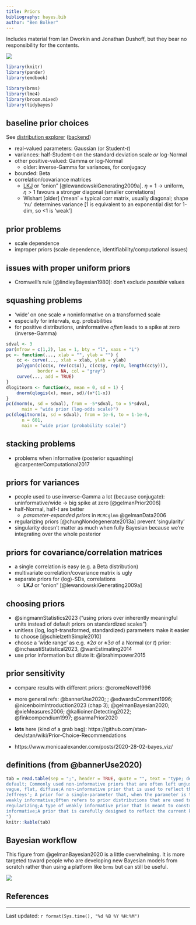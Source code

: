 ```yaml
---
title: Priors
bibliography: bayes.bib
author: "Ben Bolker"
---
```


Includes material from Ian Dworkin and Jonathan Dushoff, but they bear no responsibility for the contents.

![](pix/cc-attrib-nc.png)

```r
library(knitr)
library(pander)
library(emdbook)
```

```r
library(brms)
library(lme4)
library(broom.mixed)
library(tidybayes)
```

## baseline prior choices

See [distribution explorer](https://distribution-explorer.github.io) ([backend](https://github.com/distribution-explorer/distribution-explorer.github.io))

- real-valued parameters: Gaussian (or Student-$t$)
- variances: half-Student-t on the standard deviation scale *or* log-Normal
- other positive-valued: Gamma or log-Normal
   * older: inverse-Gamma for variances, for conjugacy
- bounded: Beta
- correlation/covariance matrices
   * [LKJ](https://distribution-explorer.github.io/multivariate_continuous/lkj.html) or "onion" [@lewandowskiGenerating2009a]. $\eta=1$ $\to$ uniform, $\eta>1$ favours a stronger diagonal (smaller correlations)
   * Wishart [older] ('mean' = typical corr matrix, usually diagonal; shape 'nu' determines variance [1 is equivalent to an exponential dist for 1-dim, so <1 is 'weak']

## prior problems

* scale dependence
* improper priors (scale dependence, identifiability/computational issues)

## issues with proper uniform priors

* Cromwell's rule [@lindleyBayesian1980]: don't exclude *possible* values

## squashing problems

* 'wide' on one scale $\neq$ noninformative on a transformed scale
* especially for intervals, e.g. probabilities
* for positive distributions, uninformative *often* leads to a spike at zero (inverse-Gamma)

```r
sdval <- 3
par(mfrow = c(1,2), las = 1, bty = "l", xaxs = "i")
pc <- function(..., xlab = "", ylab = "") {
    cc <- curve(..., xlab = xlab, ylab = ylab)
    polygon(c(cc$x, rev(cc$x)), c(cc$y, rep(0, length(cc$y))),
            border = NA, col = "gray")
    curve(..., add = TRUE)
}
dlogitnorm <- function(x, mean = 0, sd = 1) {
    dnorm(qlogis(x), mean, sd)/(x*(1-x))
}
pc(dnorm(x, sd = sdval), from = -5*sdval, to = 5*sdval,
      main = "wide prior (log-odds scale)")
pc(dlogitnorm(x, sd = sdval), from = 1e-6, to = 1-1e-6,
      n = 601,
      main = "wide prior (probability scale)")
```

## stacking problems

* problems when informative (posterior squashing) @carpenterComputational2017

## priors for variances


* people used to use inverse-Gamma a lot (because conjugate): uninformative/wide → big spike at zero  [@gelmanPrior2006]
* half-Normal, half-$t$ are better
    * *parameter-expanded priors* in `MCMCglmm` @gelmanData2006
* regularizing priors [@chungNondegenerate2013a] prevent 'singularity'
* singularity doesn't matter as much when fully Bayesian because we're integrating over the whole posterior

## priors for covariance/correlation matrices

* a single correlation is easy (e.g. a Beta distribution)
* multivariate correlation/covariance matrix is ugly
* separate priors for (log)-SDs, correlations
   * **LKJ** or "onion" [@lewandowskiGenerating2009a]

## choosing priors

* @singmannStatistics2023 ("using priors over inherently meaningful units instead of default priors on standardized scales")
* unitless (log, logit-transformed, standardized) parameters make it easier to choose [@schielzethSimple2010]
* choose a 'wide range' as e.g. $\pm 2\sigma$ or $\pm 3\sigma$ of a Normal (or $t$) prior: @inchaustiStatistical2023, @wanEstimating2014
* use prior information but dilute it: @ibrahimpower2015

## prior sensitivity

- compare results with different priors: @cromeNovel1996

* more general refs: @bannerUse2020;  ; @edwardsComment1996; @nicenboimIntroduction2023 (chap 3); @gelmanBayesian2020; @xieMeasures2006; @kallioinenDetecting2022; @finkcompendium1997; @sarmaPrior2020
* **lots** here (kind of a grab bag): https://github.com/stan-dev/stan/wiki/Prior-Choice-Recommendations
* https://www.monicaalexander.com/posts/2020-28-02-bayes_viz/

## definitions (from @bannerUse2020)

```r
tab = read.table(sep = ";", header = TRUE, quote = "", text = "type; definition
default; Commonly used non-informative priors that are often left unjustified by the user. Examples include, normal priors for regression coefficients with variances as large as $10^6$, Uniform(0,1) on probabilities or proportions, and other ‘non-informative’ priors used without justification in software tutorials (e.g. WinBugs manual)
vague, flat, diffuse;A non-informative prior that is used to reflect the prior knowledge that not much is known about the parameter of interest, but is well justified and hyper-parameter values are set to reflect a reasonable range of values for the parameter in the context of the problem.
Jeffreys'; A prior for a single-parameter that, when the parameter is transformed to a different scale (via a 1:1 transformation), the resulting prior for the transformed parameter is exactly the same as the prior for the parameter on the original scale. This approach was introduced by Jeffreys (Jeffreys, 1946), and is often used to define a non-informative prior for a single-parameter that is invariant to transformations, or scale-invariant
weakly informative;Often refers to prior distributions that are used to reflect a diluted (or scaled back) amount of knowledge about the parameters
regularizing;A type of weakly informative prior that is meant to constrain the parameter space to help with estimation of the posterior distribution. Examples include $N(0, \\sigma^2 = 2)$ priors on logistic regression coefficients, and shrinkage priors when the number of predictors is greater than the sample size (i.e. $p > n$ problems)
informative;A prior that is carefully designed to reflect the current knowledge (and uncertainty) of the parameter. 
")
knitr::kable(tab)
```

## Bayesian workflow

This figure from @gelmanBayesian2020 is a little overwhelming. It is more targeted toward people who are developing new Bayesian models from scratch rather than using a platform like `brms` but can still be useful.

![](pix/workflow.png)

## References

::: {#refs}
:::

---

Last updated: `r format(Sys.time(), "%d %B %Y %H:%M")`


